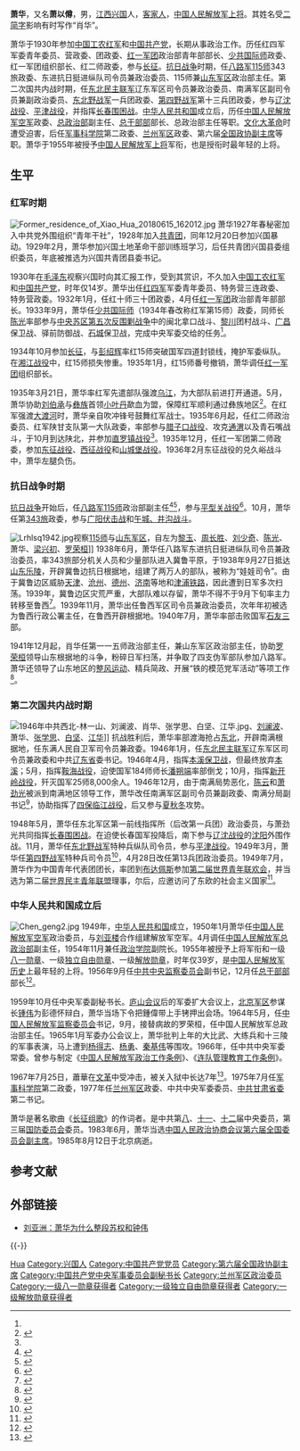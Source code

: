 {{Otheruses|萧华}}
{{中国人民解放军将领
|name=萧华
|image name=Xiaohua.jpg
|width=
|job=[[中国人民解放军空军|中国人民解放军空军]][[政治委员|政治委员]]
|job-1=[[中国人民解放军总干部部|中国人民解放军总干部部]]部长
|job-2=[[中国人民解放军总政治部|中国人民解放军总政治部]]主任
|job-3=[[中国人民政治协商会议全国委员会副主席|中国人民政治协商会议全国委员会副主席]]
|period=1949年10月 - 1950年6月
|period-1=1956年12月 - 1958年10月
|period-2=1964年9月 - 1967年11月
|period-3=1983年6月 - 1985年8月
|birthname=
|other_names=萧以尊
|foreign_names=
|english_names=
|Sex=男
|date of birth={{birth date|1916|1|21}}
|place of birth={{CHN-1912}}[[江西省_(中華民國)|江西省]][[兴国县|兴国县]]潋江镇萧屋村
|date of death={{death date and age|1985|8|12|1916|1|21}}
|place of death={{CHN}}[[北京市|北京市]]
|nationality={{PRC}}
|residence=
|languages=[[汉语|汉语]]
|force=*中国工农红军
*中国国民革命军第十八集团军
*中国人民解放军
|height=
|weight=
|party={{CPC}}
|rank=[[上将|上将]]
|spouse=[[王新兰|王新兰]]
|relatives=
*儿子：萧云
*女儿：萧雨、萧霜、萧露、萧霞<ref>{{cite web|url=http://www.xinhuanet.com/chinanews/2005-10/20/content_5398047.htm|title=《长征组歌》著作权案宣判 肖华遗孀及子女胜诉|date=2005-10-20|publisher=新华网|accessdate=2014-10-31|archive-date=2016-03-04|archive-url=https://web.archive.org/web/20160304113101/http://www.xinhuanet.com/chinanews/2005-10/20/content_5398047.htm|dead-url=no}}</ref>
|educate=
*江西省[[兴国平川中学|兴国平川中学]]
|past=
*[[第一次国共内战|第一次国共内战]]
*[[抗日战争|抗日战争]]
*[[第二次国共内战|第二次国共内战]]
|work=
*《[[长征组歌|长征组歌]]》
*《铁流之歌——萧华诗选》
*《戎马生涯》
*《艰苦岁月》
|award=
*[[File:Order_of_Bayi_1st_Class.svg|50px]] 中华人民共和国一级八一勋章（1955年）
*[[File:Order_of_Independence_and_Freedom_1st_Class.svg|50px]] 中华人民共和国一级独立自由勋章（1955年）
*[[File:Order_of_Liberation_1st_Class.svg|50px]] 中华人民共和国一级解放勋章（1955年）
|rankrecord=
*1955年被授予[[中国人民解放军上将|中国人民解放军上将]]军衔
}}
'''萧华'''{{BD|1916年|1月21日|1985年|8月12日}}，又名'''萧以僔'''，男，[[江西|江西]][[兴国县|兴国]]人，[[客家人|客家人]]，[[中国人民解放军|中国人民解放军]][[中国人民解放军上将|上将]]。其姓名受[[二简字|二简字]]影响有时写作“肖华”。

萧华于1930年参加[[中国工农红军|中国工农红军]]和[[中国共产党|中国共产党]]，长期从事政治工作。历任红四军军委青年委员、营政委、团政委、[[中国工农红军第一军团|红一军团]]政治部青年部部长、[[少共国际师|少共国际师]]政委、红一军团组织部长、红二师政委，参与[[长征|长征]]。[[中国抗日战争|抗日战争]]时期，任[[八路军|八路军]][[国民革命军第十八集团军第115师|115师]]343旅政委、东进抗日挺进纵队司令员兼政治委员、115师兼[[山东军区|山东军区]]政治部主任。第二次国共内战时期，任[[东北人民解放军|东北民主联军]]辽东军区司令员兼政治委员、南满军区副司令员兼副政治委员、[[东北人民解放军|东北野战军]]一兵团政委、[[第四野战军|第四野战军]]第十三兵团政委，参与[[辽沈战役|辽沈战役]]、[[平津战役|平津战役]]，并指挥[[长春围困战|长春围困战]]。[[中华人民共和国|中华人民共和国]]成立后，历任[[中国人民解放军空军|中国人民解放军空军]]政委、[[中国人民解放军总政治部|总政治部]]副主任、[[中国人民解放军总干部部|总干部部]]部长、总政治部主任等职。[[文化大革命|文化大革命]]时遭受迫害，后任[[中国人民解放军军事科学院|军事科学院]]第二政委、[[中国人民解放军兰州军区|兰州军区]]政委、第六届[[中国人民政治协商会议全国委员会副主席|全国政协副主席]]等职。萧华于1955年被授予[[中国人民解放军上将|中国人民解放军上将]]军衔，也是授衔时最年轻的上将。

==生平==
===红军时期===
[[File:Former_residence_of_Xiao_Hua_20180615_162012.jpg|thumb]]
萧华1927年春秘密加入中共党外围组织“青年干社”，1928年加入[[中国共产主义青年团|共青团]]，同年12月20日参加兴国暴动。1929年2月，萧华参加兴国土地革命干部训练班学习，后任共青团兴国县委组织委员，年底被推选为兴国共青团县委书记。

1930年在[[毛泽东|毛泽东]]视察兴国时向其汇报工作，受到其赏识，不久加入[[中国工农红军|中国工农红军]]和[[中国共产党|中国共产党]]，时年仅14岁。萧华出任[[中国工农红军第四军_(红一方面军)|红四军]]军委青年委员、特务营三连政委、特务营政委。1932年1月，任红十师三十团政委，4月任[[红一军团|红一军团]]政治部青年部部长。1933年9月，萧华任[[少共国际师|少共国际师]]（1934年春改称红军第15师）政委，同师长[[陈光_(军事家)|陈光]]率部参与[[中央苏区第五次反围剿战争|中央苏区第五次反围剿战争]]中的闽北拿口战斗、[[黎川县|黎川]]团村战斗、[[广昌县|广昌]]保卫战、驿前防御战、[[石城县|石城]]保卫战，完成中央军委交给的任务<ref name="欧阳青"/>。

1934年10月参加[[长征|长征]]，与[[彭绍辉|彭绍辉]]率红15师突破国军四道封锁线，掩护军委纵队。在[[湘江战役|湘江战役]]中，红15师损失惨重。1935年1月，红15师番号撤销，萧华调任[[中国工农红军第一军团|红一军团]]组织部长。

1935年3月21日，萧华率红军先遣部队强渡[[乌江|乌江]]，为大部队前进打开通道。5月，萧华协助[[刘伯承|刘伯承]]与[[彝族|彝族]]首领[[小叶丹|小叶丹]]歃血为盟，保障红军顺利通过彝族地区<ref>{{cite web|url=http://news.ifeng.com/a/20140811/41519997_0.shtml|title=肖华，歃血结盟的牵线人|date=2014-08-11|publisher=凤凰网|accessdate=2014-11-01|archive-date=2017-09-30|archive-url=https://web.archive.org/web/20170930175054/http://news.ifeng.com/a/20140811/41519997_0.shtml|dead-url=no}}</ref>。在红军强渡[[大渡河|大渡河]]时，萧华亲自吹冲锋号鼓舞红军战士。1935年6月起，任红二师政治委员、红军陕甘支队第一大队政委，率部参与[[腊子口战役|腊子口战役]]、攻克[[通渭县|通渭]]以及青石嘴战斗，于10月到达陕北，并参加[[直罗镇战役|直罗镇战役]]<ref name="欧阳青"/>。1935年12月，任红一军团第二师政委，参加[[东征战役|东征战役]]、[[西征战役|西征战役]]和[[山城堡战役|山城堡战役]]。1936年2月东征战役的兑久峪战斗中，萧华左腿负伤。

===抗日战争时期===
[[抗日战争_(中国)|抗日战争]]开始后，任[[八路军|八路军]][[国民革命军第十八集团军第115师|115师]]政治部副主任<ref>{{cite book|language=zh-hans|author=军事科学院军事图书馆|coauthors=|title=中国人民解放军全史（中国人民解放军组织沿革和各级领导成员名录）|url=|date=2000|location=北京|publisher=军事科学出版社|id=第十卷（下）|isbn=7801373154|pages=298}}</ref><ref>{{cite web|url=http://www.sn.xinhuanet.com/2008-07/30/content_13975439.htm|title=红军改编为八路军初期部队作战序列|date=2008-07-30|language=zh-hans|publisher=新华网|deadurl=yes|archiveurl=https://web.archive.org/web/20150924103019/http://www.sn.xinhuanet.com/2008-07/30/content_13975439.htm|archivedate=2015-09-24}}</ref>，参与[[平型关战役|平型关战役]]<ref>{{cite book|title=中国人民解放军全史|author=军事历史研究部等 编|publisher=军事科学出版社|year=2000|isbn=7-80137-315-4|volume=抗日战争时期卷|pages=36－40|language=zh-hans}}</ref>。10月，萧华任第[[343旅|343旅]]政委，参与[[广阳战斗|广阳伏击战]]和[[午城、井沟战斗|午城、井沟战斗]]。

[[File:Lrhlsq1942.jpg|thumb]]视察[[国民革命军第十八集团军第115师|115师]]与[[山东军区|山东军区]]，自左为[[黎玉|黎玉]]、[[周长胜|周长胜]]、[[刘少奇|刘少奇]]、[[陈光_(军事家)|陈光]]、萧华、[[梁兴初|梁兴初]]、[[罗荣桓|罗荣桓]]]]
1938年6月，萧华任八路军东进抗日挺进纵队司令员兼政治委员，率343旅部分机关人员和少量部队进入冀鲁平原，于1938年9月27日抵达[[山東省_(中華民國)|山东]][[乐陵市|乐陵]]，开辟冀鲁边抗日根据地，组建了两万人的部队，被称为“娃娃司令”。由于冀鲁边区威胁[[天津市|天津]]、[[沧州市|沧州]]、[[德州市|德州]]、[[济南市|济南]]等地和[[津浦铁路|津浦铁路]]，因此遭到日军多次扫荡。1939年，冀鲁边区灾荒严重，大部队难以存留，萧华不得不于9月下旬率主力转移至鲁西<ref>{{cite book|language=zh-hans|author=《罗荣桓传》编写组|title=罗荣桓传|year=2006|publisher=当代中国出版社|location=北京市地安门西大街旌勇里8号|ISBN=9787800920516|pages=185}}</ref>。1939年11月，萧华出任鲁西军区司令员兼政治委员，次年年初被选为鲁西行政公署主任，在鲁西开辟根据地。1940年7月，萧华率部击败国军[[石友三|石友三]]部。

1941年12月起，肖华任第一一五师政治部主任，兼山东军区政治部主任，协助[[罗荣桓|罗荣桓]]领导山东根据地的斗争，粉碎日军扫荡，并争取了四支伪军部队参加八路军。萧华还领导了山东地区的[[整风运动|整风运动]]、精兵简政、开展“铁的模范党军活动”等项工作<ref name="欧阳青">{{cite book|language=zh-hans|author=欧阳青|title=大授衔：1955共和国将帅授衔档案|year=2011|publisher=长城出版社|location=北京市西城区甘家口三里河路40号|ISBN=9787548300588|pages=384-386}}</ref>。

===第二次国共内战时期===
[[File:1946年中共西北-林一山、刘澜波、肖华、张学思、白坚、江华.jpg|thumb]]、[[刘澜波|刘澜波]]、萧华、[[张学思|张学思]]、[[白坚|白坚]]、[[江华_(政治人物)|江华]]]]
抗战胜利后，萧华率部渡海抢占[[中国东北地区|东北]]，开辟南满根据地，任东满人民自卫军司令员兼政委。1946年1月，任[[东北民主联军|东北民主联军]]辽东军区司令员兼政委和中共[[辽东省|辽东省]]委书记。1946年4月，指挥[[本溪保卫战|本溪保卫战]]，但最终放弃[[本溪市|本溪]]；5月，指挥[[鞍海战役|鞍海战役]]，迫使国军184师师长[[潘朔端|潘朔端]]率部倒戈；10月，指挥[[新开岭战役|新开岭战役]]，歼灭国军25师8,000余人{{r|syzs|page=158}}。1946年12月，由于南满局势恶化，[[陈云|陈云]]和[[萧劲光|萧劲光]]被派到南满地区领导工作，萧华改任南满军区副司令员兼副政委、南满分局副书记<ref>{{cite book|language=zh-hans|author=[[中共中央文献研究室|中共中央文献研究室]]|title=《陈云年谱（上卷）》|year=2000|location=北京|publisher=[[中央文献出版社|中央文献出版社]]|ISBN=9787507307870|pages=472}}</ref>，协助指挥了[[临江战役|四保临江战役]]，后又参与[[东北1947年夏季战役|夏]][[东北1947年秋季战役|秋]][[东北1947年冬季战役|冬]]攻势。

1948年5月，萧华任东北军区第一前线指挥所（后改第一兵团）政治委员，与萧劲光共同指挥[[长春围困战|长春围困战]]{{r|syzs|page=326}}。在迫使长春国军投降后，南下参与[[辽沈战役|辽沈战役]]的[[沈阳|沈阳]]外围作战。11月，萧华任[[东北野战军|东北野战军]]特种兵纵队司令员，参与[[平津战役|平津战役]]。1949年3月，萧华任[[第四野战军|第四野战军]]特种兵司令员{{r|syzs|page=446}}<ref>{{cite book|language=zh-hans|author=星火燎原编辑部|title=中国人民解放军将帅名录：第一卷|year=2006|publisher=解放军出版社|location=北京市西城区地安门西大街40号|ISBN=7506550555|pages=95}}</ref>，4月28日改任第13兵团政治委员{{r|syzs|page=469}}。1949年7月，萧华作为中国青年代表团团长，率团到[[布达佩斯|布达佩斯]]参加[[第二届世界青年联欢会|第二届世界青年联欢会]]，并当选为第二届[[世界民主青年联盟|世界民主青年联盟]]理事，尔后，应邀访问了东欧的社会主义国家<ref>{{cite web|url=http://www.mzyfz.com/news/times/q/20071021/134059.shtml|title=最年轻上将的神来之笔|date=2007-10-21|publisher=民主与法制网|accessdate=2014-11-01|archive-date=2014-11-01|archive-url=https://web.archive.org/web/20141101042440/http://www.mzyfz.com/news/times/q/20071021/134059.shtml|dead-url=no}}</ref>。

=== 中华人民共和国成立后 ===
[[File:Chen_geng2.jpg|thumb]]
1949年，[[中华人民共和国|中华人民共和国]]成立，1950年1月萧华任[[中国人民解放军空军|中国人民解放军空军]]政治委员，与[[刘亚楼|刘亚楼]]合作组建解放军空军。4月调任[[中国人民解放军总政治部|中国人民解放军总政治部]]副主任，1954年11月兼任[[政治学院|政治学院]]副院长。1955年被授予上将军衔和一级[[八一勋章_(1955年)|八一勋章]]、一级[[独立自由勋章|独立自由勋章]]、一级[[解放勋章|解放勋章]]，时年仅39岁，是[[中国人民解放军历史|中国人民解放军历史]]上最年轻的上将。1956年9月任[[中共中央监察委员会|中共中央监察委员会]]副书记，12月任[[总干部部|总干部部]]部长<ref>{{cite web|url=http://chn.chinamil.com.cn/wy/2009-09/14/content_4492235.htm|title=毛泽东与总干部部的组建|date=2009-09-14|publisher=中国军网|accessdate=2014-10-31|deadurl=yes|archiveurl=https://web.archive.org/web/20130615110427/http://chn.chinamil.com.cn/wy/2009-09/14/content_4492235.htm|archivedate=2013-06-15}}</ref>。

1959年10月任中央军委副秘书长。[[庐山会议_(1959年)|庐山会议]]后的军委扩大会议上，[[中国人民解放军北京军区|北京军区]]参谋长[[锺伟|锺伟]]为彭德怀辩白，萧华当场下令把鍾偉带上手铐押出会场。1964年5月，任[[中央军委纪律检查委员会|中国人民解放军监察委员会]]书记，9月，接替病故的罗荣桓，任中国人民解放军总政治部主任。1965年1月军委办公会议上，萧华批判上年的大比武、大练兵和十三陵的军事表演，马上遭到[[杨得志|杨得志]]、[[杨勇_(上将)|杨勇]]、[[秦基伟|秦基伟]]等围攻。1966年，任中共中央军委常委。曾参与制定《[[中国人民解放军政治工作条例|中国人民解放军政治工作条例]]》、《[[连队管理教育工作条例|连队管理教育工作条例]]》。

1967年7月25日，蕭華在[[文化大革命|文革]]中受冲击，被关入狱中长达7年<ref>{{cite web|url=http://sc.people.com.cn/BIG5/n/2014/0917/c345528-22337760.html|title=揭開最年輕的開國上將肖華“失蹤”七年之謎|date=2014-09-17|publisher=人民网|accessdate=2014-10-31|archive-date=2020-11-04|archive-url=https://web.archive.org/web/20201104111330/http://sc.people.com.cn/BIG5/n/2014/0917/c345528-22337760.html|dead-url=no}}</ref>。1975年7月任[[中国人民解放军军事科学院|军事科学院]]第二政委，1977年任[[中国人民解放军兰州军区|兰州军区]]政委、中共中央军委委员、[[中国共产党甘肃省委员会|中共甘肃省委]]第二书记。

萧华是著名歌曲《[[长征组歌|长征组歌]]》的作词者。是中共第[[中国共产党第八届中央委员会委员列表|八]]、[[中国共产党第十一届中央委员会委员列表|十一]]、[[中国共产党第十二届中央委员会委员列表|十二]]届中央委员，第三届[[中华人民共和国国防委员会|国防委员会]]委员。1983年6月，萧华当选[[中国人民政治协商会议第六届全国委员会委员名单|中国人民政治协商会议第六届全国委员会]][[中国人民政治协商会议全国委员会副主席|副主席]]。1985年8月12日于北京病逝。

== 参考文献 ==
{{Reflist|2|refs=
<ref name="syzs">{{cite book|language=zh-hans|author=《中国人民解放军第四野战军战史》编委会|title=中国人民解放军第四野战军战史|year=1998|publisher=解放军出版社|location=北京市西城区地安门西大街40号|ISBN=9787506554015}}</ref>
}}

== 外部链接 ==
* [http://blog.sina.com.cn/s/blog_599b54250100sksx.html 刘亚洲：萧华为什么整段苏权和钟伟] {{Wayback|url=http://blog.sina.com.cn/s/blog_599b54250100sksx.html |date=20200824004127 }}

{{-}}
{{start box}}
{{s-mil|pla}}
{{s-before|[[罗荣桓|罗荣桓]]|rows=2}}
{{s-title|[[中国人民解放军总政治部|中国人民解放军总政治部]]主任|1964年9月-1967年12月}} 
{{s-after|[[李德生_(1916年)|李德生]]}}
{{s-title|[[中国人民解放军总干部部|中国人民解放军总干部部]]部长|1956年12月-1958年10月}} 
{{s-none|机构撤销}}
{{s-new}}
{{s-title|[[中国人民解放军空军|中国人民解放军空军]][[政治委員|政治委員]]|1949年10月-1950年6月}} 
{{s-after|[[吴法宪|吴法宪]]}}
{{s-before|[[罗荣桓|罗荣桓]]}}
{{s-title|[[中央军委纪律检查委员会|中国人民解放军监察委员会]]书记|1964年5月-1967年7月}} 
{{s-after|[[甘渭汉|甘渭汉]]<br /><small>[[中央军委纪律检查委员会|中共中央军委纪委]]书记<br /></small><small>自1980年}}
{{end box}}

{{中华全国民主青年联合总会第一届委员会}}
{{全国政协副主席}}
{{中央军委/8}}
{{中央军委/8.2}}
{{中央军委/11}}
{{中国人民解放军总政治部主任}}
{{中国人民解放军空军政治委员}}
{{中国人民解放军开国上将}}
{{文革政治案件}}

{{Authority control}}
{{DEFAULTSORT:Xiao萧}}
[[Category:萧姓|Hua]]
[[Category:兴国人|Category:兴国人]]
[[Category:中国共产党党员|Category:中国共产党党员]]
[[Category:第六届全国政协副主席|Category:第六届全国政协副主席]]
[[Category:中国共产党中央军事委员会副秘书长|Category:中国共产党中央军事委员会副秘书长]]
[[Category:兰州军区政治委员|Category:兰州军区政治委员]]
[[Category:一级八一勋章获得者|Category:一级八一勋章获得者]]
[[Category:一级独立自由勋章获得者|Category:一级独立自由勋章获得者]]
[[Category:一级解放勋章获得者|Category:一级解放勋章获得者]]
